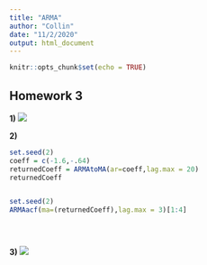 ```yaml
---
title: "ARMA"
author: "Collin"
date: "11/2/2020"
output: html_document
---
```


```r
knitr::opts_chunk$set(echo = TRUE)
```

## **Homework 3**

**1)** 
![](/Users/collinkennedy/Google Drive/UC Davis/UC Davis/fall_quarter_2020/STA137-Time_Series/hw3img1.jpg)


**2)**
```r
set.seed(2)
coeff = c(-1.6,-.64)
returnedCoeff = ARMAtoMA(ar=coeff,lag.max = 20)
returnedCoeff


set.seed(2)
ARMAacf(ma=(returnedCoeff),lag.max = 3)[1:4]





```


**3)**
![](/Users/collinkennedy/Google Drive/UC Davis/UC Davis/fall_quarter_2020/STA137-Time_Series/image2.jpg)


